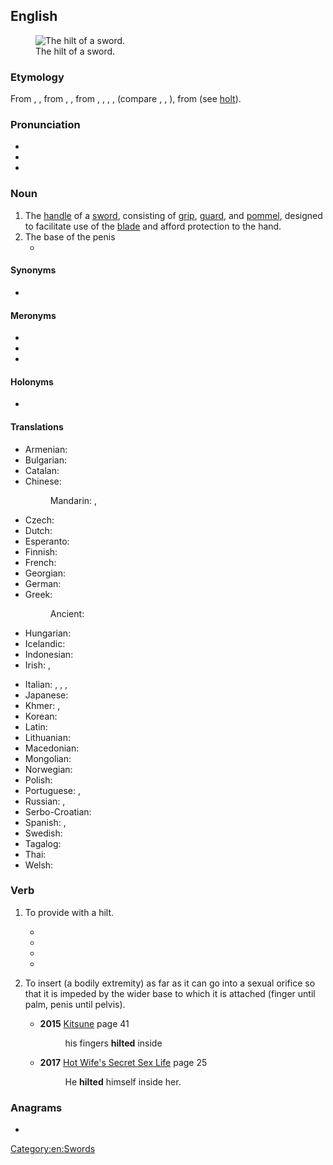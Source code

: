 {{also|Hilt}}
==English==
[[File:Cawood sword - hilt - YORYM 2007 3086.JPG|thumb|right|The hilt of a sword.]]

===Etymology===
From {{inh|en|enm|hilt}}, {{m|enm|hilte}}, from {{inh|en|ang|hilt}}, {{m|ang|hilte}}, from {{inh|en|gem-pro|*heltą}}, {{m|gem-pro|*heltǭ}}, {{m|gem-pro|*heltō}}, {{m|gem-pro|*hiltijō}}, (compare {{cog|non|hjalt}}, {{cog|goh|helza}}, {{cog|osx|helta}}), from {{der|en|ine-pro|*kel-|t=to strike, cut}} (see [[holt]]).

===Pronunciation===
* {{IPA|/hɪlt/|lang=en}}
* {{audio|en-us-hilt.ogg|Audio (US)|lang=en}}
* {{rhymes|ɪlt|lang=en}}

===Noun===
{{en-noun}}

# The [[handle]] of a [[sword]], consisting of [[grip]], [[guard]], and [[pommel]], designed to facilitate use of the [[blade]] and afford protection to the hand.
# The base of the penis
#* {{RQ:Cleland Fanny Hill|passage=he draws it again, and just wetting it with spittle, re-enters, and with ease sheath'd it now up to the '''hilt'''}}

====Synonyms====
* {{l|en|haft}}

====Meronyms====
* {{l|en|grip}}
* {{l|en|guard}}
* {{l|en|pommel}}

====Holonyms====
* {{l|en|sword}}

====Translations====
{{trans-top|grip of a sword}}
* Armenian: {{t+|hy|դաստակ}}
* Bulgarian: {{t|bg|ефес|m}}
* Catalan: {{t|ca|empunyadura|f}}
* Chinese:
*: Mandarin: {{t+|cmn|柄|tr=bǐng|sc=Hani}}, {{t+|cmn|刀柄|tr=dāobǐng|sc=Hani}}
* Czech: {{t+|cs|jílec|m}}
* Dutch: {{t+|nl|heft|n}}
* Esperanto: {{t|eo|tenilo}}
* Finnish: {{t+|fi|kahva}}
* French: {{t+|fr|poignée|f}}
* Georgian: {{t-needed|ka}}
* German: {{t+|de|Griff|m}}
* Greek: {{t+|el|λαβή|f}}
*: Ancient: {{t|grc|λαβή|f}}
* Hungarian: {{t+|hu|markolat}}
* Icelandic: {{t|is|hjalt|n}}
* Indonesian: {{t+|id|gagang}}
* Irish: {{t|ga|dornchla|m}}, {{t|ga|feirc|f}}
{{trans-mid}}
* Italian: {{t+|it|impugnatura|f}}, {{t+|it|elsa|f}}, {{t|it|coccia|f}}, {{t|it|guardamano|m}}
* Japanese: {{t+|ja|柄|tr=つか, tsuka|sc=Jpan}}
* Khmer: {{t+|km|ដង|tr=dɑɑŋ|sc=Khmr}}, {{t|km|ច្រាម|tr=craam|sc=Khmr}}
* Korean: {{t+|ko|칼자루|tr=kkaljaro}}
* Latin: {{t|la|manūbrium|n}}
* Lithuanian: {{t|lt|rankena|f}}
* Macedonian: {{t|mk|балчак|m|tr=bálčak|sc=Cyrl}}
* Mongolian: {{t+|mn|бариул|sc=Cyrl}}
* Norwegian: {{t|no|hjalt|n}}
* Polish: {{t+|pl|jelec}}
* Portuguese: {{t+|pt|empunhadura}}, {{t+|pt|cabo}}
* Russian: {{t+|ru|рукоя́тка|f}}, {{t+|ru|эфе́с|m}}
* Serbo-Croatian: {{t+|sh|balčak|m}}
* Spanish: {{t+|es|empuñadura|f}}, {{t+|es|mango|m}}
* Swedish: {{t+|sv|hjalt|n}}
* Tagalog: {{t|tl|puluhan}}
* Thai: {{t-needed|th}}
* Welsh: {{t|cy|carn|m}}
{{trans-bottom}}

===Verb===
{{en-verb}}

# {{lb|en|transitive}} To provide with a hilt.
#* {{quote-book|lang=en|year=1973|title=1815: the armies at Waterloo|author=Ugo Pericoli|page=78|passage=Being lightly '''hilted''', it was very heavy in the point and was useful only as an unscientific chopper, dangerous if it connected with a vital part of an adversary, ideal for cutting at defenceless infantry, but unsuitable for sabre to sabre action, especially against the French equivalent, a beautifully balanced weapon, which was so functional that it was still used by the French cavalry in 1918, while a copy was used by the Prussians in the war of 1870.}}
#* {{quote-book|lang=en|year=1978|title=Adventures in Sakaeland|author=Martin Louis Alan Gompertz|page=68|passage=She took a ray of light from the moon, the lamp which stands on her adorning table, and fashioned it into a bright dagger. She '''hilted''' it with the turquoise of the morning sky, with some of the stars in it for better grip, and gave it to Gulsera, whispering in her ear.}}
#* {{quote-book|lang=en|year=2011|title=Bronze Age Military Equipment|author=Dan Howard|page=38|ISBN=1848842937|passage=Reconstructions of Type A and Type B swords weigh less than 500g, even when '''hilted'''.}}
#* {{quote-book|lang=en|year=2015|title=American Silver-Hilted, Revolutionary and Early Federal Swords|author=Daniel D. Hartzler|ISBN=1503530639|passage=By 1810 Clark and Rogers were New Orleans silversmiths, but this study has not revealed any products that they '''hilted'''.}}
# {{lb|en|transitive}} To insert (a bodily extremity) as far as it can go into a sexual orifice so that it is impeded by the wider base to which it is attached (finger until palm, penis until pelvis).
#*'''2015''' [https://books.google.ca/books?id=0hB3CgAAQBAJ&pg=PT41&lpg=PT41 Kitsune] page 41
#*:his fingers '''hilted''' inside
#*'''2017''' [https://books.google.ca/books?id=lBcsDwAAQBAJ&pg=PT25&lpg=PT25 Hot Wife's Secret Sex Life] page 25
#*:He '''hilted''' himself inside her.

===Anagrams===
* {{anagrams|en|a=hilt|-lith|Lith.|lith|lith-}}

[[Category:en:Swords]]